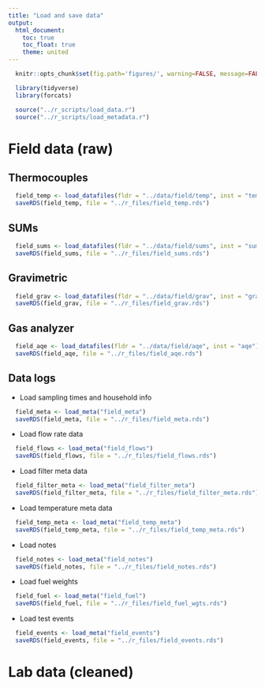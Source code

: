 ```yaml
---
title: "Load and save data"
output:
  html_document:
    toc: true
    toc_float: true
    theme: united
---
```


```r
  knitr::opts_chunk$set(fig.path='figures/', warning=FALSE, message=FALSE, cache=FALSE)
```

```r
  library(tidyverse)
  library(forcats)
```

```r
  source("../r_scripts/load_data.r")
  source("../r_scripts/load_metadata.r")
```

# Field data (raw)

## Thermocouples

```r
  field_temp <- load_datafiles(fldr = "../data/field/temp", inst = "temp")
  saveRDS(field_temp, file = "../r_files/field_temp.rds")
```

## SUMs

```r
  field_sums <- load_datafiles(fldr = "../data/field/sums", inst = "sums")
  saveRDS(field_sums, file = "../r_files/field_sums.rds")
```

## Gravimetric

```r
  field_grav <- load_datafiles(fldr = "../data/field/grav", inst = "grav")
  saveRDS(field_grav, file = "../r_files/field_grav.rds")
```

## Gas analyzer

```r
  field_aqe <- load_datafiles(fldr = "../data/field/aqe", inst = "aqe")
  saveRDS(field_aqe, file = "../r_files/field_aqe.rds")
```
 
## Data logs

* Load sampling times and household info

```r
  field_meta <- load_meta("field_meta")
  saveRDS(field_meta, file = "../r_files/field_meta.rds")
```

* Load flow rate data

```r
  field_flows <- load_meta("field_flows")
  saveRDS(field_flows, file = "../r_files/field_flows.rds")
```

* Load filter meta data

```r
  field_filter_meta <- load_meta("field_filter_meta")
  saveRDS(field_filter_meta, file = "../r_files/field_filter_meta.rds")
```

* Load temperature meta data

```r
  field_temp_meta <- load_meta("field_temp_meta")
  saveRDS(field_temp_meta, file = "../r_files/field_temp_meta.rds")
```

* Load notes

```r
  field_notes <- load_meta("field_notes")
  saveRDS(field_notes, file = "../r_files/field_notes.rds")
```

* Load fuel weights

```r
  field_fuel <- load_meta("field_fuel")
  saveRDS(field_fuel, file = "../r_files/field_fuel_wgts.rds")
```

* Load test events

```r
  field_events <- load_meta("field_events")
  saveRDS(field_events, file = "../r_files/field_events.rds")
```

# Lab data (cleaned)

